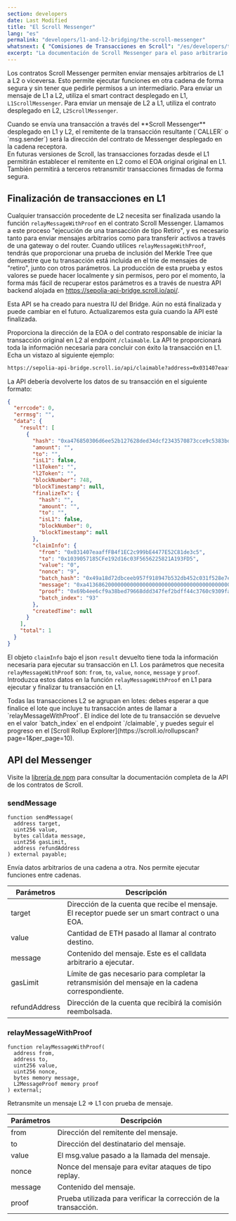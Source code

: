 ```yaml
---
section: developers
date: Last Modified
title: "El Scroll Messenger"
lang: "es"
permalink: "developers/l1-and-l2-bridging/the-scroll-messenger"
whatsnext: { "Comisiones de Transacciones en Scroll": "/es/developers/transaction-fees-on-scroll/" }
excerpt: "La documentación de Scroll Messenger para el paso arbitrario de mensajes entre L1 y L2."
---
```



Los contratos Scroll Messenger permiten enviar mensajes arbitrarios de L1 a L2 o viceversa. Esto permite ejecutar funciones en otra cadena de forma segura y sin tener que pedirle permisos a un intermediario. Para enviar un mensaje de L1 a L2, utiliza
el smart contract  desplegado en L1, `L1ScrollMessenger`. Para enviar un mensaje de L2 a L1, utiliza el contrato desplegado en L2, `L2ScrollMessenger`.

<Aside type="caution" title="">
  Cuando se envía una transacción a través del **Scroll Messenger** desplegado en L1 y L2, el remitente de la transacción resultante
  (`CALLER` o `msg.sender`) será la dirección del contrato de Messenger desplegado en la cadena receptora.
  <br />
  En futuras versiones de Scroll, las transacciones forzadas desde el L1 permitirán establecer el remitente en L2 como el EOA original
  original en L1. También permitirá a terceros retransmitir transacciones firmadas de forma segura.
</Aside>

## Finalización de transacciones en L1

Cualquier transacción procedente de L2 necesita ser finalizada usando la función `relayMessageWithProof` en el contrato Scroll Messenger. Llamamos a este proceso "ejecución de una transacción de tipo Retiro", y es necesario tanto para enviar mensajes arbitrarios como para transferir activos a través de una gateway o del router. Cuando utilices `relayMessageWithProof`, tendrás que proporcionar una prueba de inclusión del Merkle Tree que demuestre que tu transacción está incluida en el trie de mensajes de "retiro", junto con otros parámetros. La producción de esta prueba y estos valores se puede hacer localmente y sin permisos, pero por el momento, la forma más fácil de recuperar estos parámetros es a través de nuestra API backend alojada en https://sepolia-api-bridge.scroll.io/api/.

<Aside type="danger" title="API Experimental">
  Esta API se ha creado para nuestra IU del Bridge. Aún no está finalizada y puede cambiar en el futuro. Actualizaremos esta guía
  cuando la API esté finalizada.
</Aside>

Proporciona la dirección de la EOA o del contrato responsable de iniciar la transacción original en L2 al endpoint `/claimable`. La API te proporcionará toda la información necesaria para concluir con éxito la transacción en L1.
Echa un vistazo al siguiente ejemplo:

```bash
https://sepolia-api-bridge.scroll.io/api/claimable?address=0x031407eaaffFB4f1EC2c999bE4477E52C81de3c5&page_size=10&page=1
```

La API debería devolverte los datos de su transacción en el siguiente formato:

```json
{
  "errcode": 0,
  "errmsg": "",
  "data": {
    "result": [
      {
        "hash": "0xa476850306d6ee52b127628ded34dcf2343570873cce9c5383bd497db48d4f9b",
        "amount": "",
        "to": "",
        "isL1": false,
        "l1Token": "",
        "l2Token": "",
        "blockNumber": 748,
        "blockTimestamp": null,
        "finalizeTx": {
          "hash": "",
          "amount": "",
          "to": "",
          "isL1": false,
          "blockNumber": 0,
          "blockTimestamp": null
        },
        "claimInfo": {
          "from": "0x031407eaaffFB4f1EC2c999bE4477E52C81de3c5",
          "to": "0x1039057185CFe192d16c03F5656225821A193FD5",
          "value": "0",
          "nonce": "9",
          "batch_hash": "0x49a18d72dbceeb957f918947b532db452c031f528e7e6bf329007066638c5e50",
          "message": "0xa413686200000000000000000000000000000000000000000000000000000000000000200000000000000000000000000000000000000000000000000000000000000005686f6c6973000000000000000000000000000000000000000000000000000000",
          "proof": "0x69b4ee6cf9a38bed79668ddd347fef2bdff44c3760c9309fa41decfd60202d22ad3228b676f7d3cd4284a5443f17f1962b36e491b30a40b2405849e597ba5fb5b4c11951957c6f8f642c4af61cd6b24640fec6dc7fc607ee8206a99e92410d3079f53171df5c0661d2afe86c4d97b6f34278daf6a0ea9baff5b4fc979d5629a5",
          "batch_index": "93"
        },
        "createdTime": null
      }
    ],
    "total": 1
  }
}
```

El objeto `claimInfo` bajo el json `result` devuelto tiene toda la información necesaria para ejecutar su transacción en L1. Los parámetros que necesita `relayMessageWithProof` son: `from`, `to`, `value`, `nonce`, `message` y `proof`. Introduzca estos datos en
la función `relayMessageWithProof` en L1 para ejecutar y finalizar tu transacción en L1.

<Aside type="tip" title="">
  Todas las transacciones L2 se agrupan en lotes: debes esperar a que finalice el lote que incluye tu transacción antes de llamar a `relayMessageWithProof`. El índice del lote de tu transacción se devuelve en el valor `batch_index` en el endpoint `/claimable`, y puedes seguir el progreso en el [Scroll Rollup
  Explorer](https://scroll.io/rollupscan?page=1&per_page=10).
</Aside>

## API del Messenger

Visite la [librería de npm](https://www.npmjs.com/package/@scroll-tech/contracts?activeTab=code) para consultar la documentación completa de la API de los contratos de Scroll.

### sendMessage

```solidity
function sendMessage(
  address target,
  uint256 value,
  bytes calldata message,
  uint256 gasLimit,
  address refundAddress
) external payable;
```

Envía datos arbitrarios de una cadena a otra. Nos permite ejecutar funciones entre cadenas.

| Parámetros    | Descripción                                                                                                         |
| ------------- | ------------------------------------------------------------------------------------------------------------------- |
| target        | Dirección de la cuenta que recibe el mensaje. El receptor puede ser un smart contract o una EOA. |
| value         | Cantidad de ETH pasado al llamar al contrato destino.                                                        |
| message       | Contenido del mensaje. Este es el calldata arbitrario a ejecutar.                                          |
| gasLimit      | Límite de gas necesario para completar la retransmisión del mensaje en la cadena correspondiente.                                        |
| refundAddress | Dirección de la cuenta que recibirá la comisión reembolsada.                                                      |

### relayMessageWithProof

```solidity
function relayMessageWithProof(
  address from,
  address to,
  uint256 value,
  uint256 nonce,
  bytes memory message,
  L2MessageProof memory proof
) external;
```

Retransmite un mensaje L2 => L1 con prueba de mensaje.

| Parámetros | Descripción                                                  |
| --------- | ------------------------------------------------------------ |
| from      | Dirección del remitente del mensaje.                    |
| to        | Dirección del destinatario del mensaje.                 |
| value     | El msg.value pasado a la llamada del mensaje.                    |
| nonce     | Nonce del mensaje para evitar ataques de tipo replay.             |
| message   | Contenido del mensaje.                                  |
| proof     | Prueba utilizada para verificar la corrección de la transacción. |

